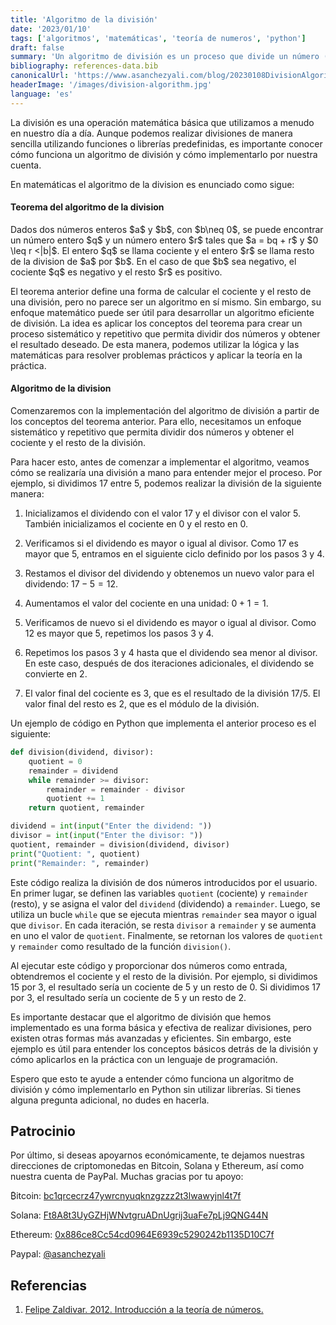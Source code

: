 ```yaml
---
title: 'Algoritmo de la división'
date: '2023/01/10'
tags: ['algoritmos', 'matemáticas', 'teoría de numeros', 'python']
draft: false
summary: 'Un algoritmo de división es un proceso que divide un número (llamado el dividendo) por otro número (llamado el divisor) y obtiene el cociente y el resto de la división. Se puede implementar un algoritmo de división en Python utilizando un ciclo while y restando el divisor del dividendo en cada iteración. Conocer cómo funciona un algoritmo de división y cómo implementarlo por nuestra cuenta es útil para entender mejor cómo funcionan las divisiones y puede ser útil en situaciones donde no podemos utilizar librerías o funciones predefinidas.'
bibliography: references-data.bib
canonicalUrl: 'https://www.asanchezyali.com/blog/20230108DivisionAlgorithm/'
headerImage: '/images/division-algorithm.jpg'
language: 'es'
---
```


La división es una operación matemática básica que utilizamos a menudo en nuestro día a día. Aunque podemos realizar divisiones de manera sencilla utilizando funciones o librerías predefinidas, es importante conocer cómo funciona un algoritmo de división y cómo implementarlo por nuestra cuenta. 

En matemáticas el algoritmo de la division es enunciado como sigue:

#### Teorema del algoritmo de la division
<div className="italic text-gray-50">Dados dos números enteros $a$ y $b$, con $b\neq 0$, se puede encontrar un número entero $q$ y un número entero $r$ tales que $a = bq + r$ y $0 \leq r <|b|$. El entero $q$ se llama cociente y el entero $r$ se llama resto de la division de $a$ por $b$. En el caso de que $b$ sea negativo, el cociente $q$ es negativo y el resto $r$ es positivo.</div>

El teorema anterior define una forma de calcular el cociente y el resto de una división, pero no parece ser un algoritmo en sí mismo. Sin embargo, su enfoque matemático puede ser útil para desarrollar un algoritmo eficiente de división. La idea es aplicar los conceptos del teorema para crear un proceso sistemático y repetitivo que permita dividir dos números y obtener el resultado deseado. De esta manera, podemos utilizar la lógica y las matemáticas para resolver problemas prácticos y aplicar la teoría en la práctica.

#### Algoritmo de la division

Comenzaremos con la implementación del algoritmo de división a partir de los conceptos del teorema anterior. Para ello, necesitamos un enfoque sistemático y repetitivo que permita dividir dos números y obtener el cociente y el resto de la división.

Para hacer esto, antes de comenzar a implementar el algoritmo, veamos cómo se realizaría una división a mano para entender mejor el proceso. Por ejemplo, si dividimos $17$ entre $5$, podemos realizar la división de la siguiente manera:

1. Inicializamos el dividendo con el valor $17$ y el divisor con el valor $5$. También inicializamos el cociente en $0$ y el resto en $0$.

2. Verificamos si el dividendo es mayor o igual al divisor. Como $17$ es mayor que $5$, entramos en el siguiente ciclo definido por los pasos $3$ y $4$.

3. Restamos el divisor del dividendo y obtenemos un nuevo valor para el dividendo: $17 - 5 = 12$.

4. Aumentamos el valor del cociente en una unidad: $0 + 1 = 1$.

5. Verificamos de nuevo si el dividendo es mayor o igual al divisor. Como $12$ es mayor que $5$, repetimos los pasos $3$ y $4$.

6. Repetimos los pasos $3$ y $4$ hasta que el dividendo sea menor al divisor. En este caso, después de dos iteraciones adicionales, el dividendo se convierte en $2$.

7. El valor final del cociente es $3$, que es el resultado de la división $17 / 5$. El valor final del resto es $2$, que es el módulo de la división.

Un ejemplo de código en Python que implementa el anterior proceso es el siguiente:

```python
def division(dividend, divisor):
    quotient = 0
    remainder = dividend
    while remainder >= divisor:
        remainder = remainder - divisor
        quotient += 1
    return quotient, remainder

dividend = int(input("Enter the dividend: "))
divisor = int(input("Enter the divisor: "))
quotient, remainder = division(dividend, divisor)
print("Quotient: ", quotient)
print("Remainder: ", remainder)
```

Este código realiza la división de dos números introducidos por el usuario. En primer lugar, se definen las variables `quotient` (cociente) y `remainder` (resto), y se asigna el valor del `dividend` (dividendo) a `remainder`. Luego, se utiliza un bucle `while` que se ejecuta mientras `remainder` sea mayor o igual que `divisor`. En cada iteración, se resta `divisor` a `remainder` y se aumenta en uno el valor de `quotient`. Finalmente, se retornan los valores de `quotient` y `remainder` como resultado de la función `division()`.

Al ejecutar este código y proporcionar dos números como entrada, obtendremos el cociente y el resto de la división. Por ejemplo, si dividimos 15 por 3, el resultado sería un cociente de 5 y un resto de 0. Si dividimos 17 por 3, el resultado sería un cociente de 5 y un resto de 2.

Es importante destacar que el algoritmo de división que hemos implementado es una forma básica y efectiva de realizar divisiones, pero existen otras formas más avanzadas y eficientes. Sin embargo, este ejemplo es útil para entender los conceptos básicos detrás de la división y cómo aplicarlos en la práctica con un lenguaje de programación.

Espero que esto te ayude a entender cómo funciona un algoritmo de división y cómo implementarlo en Python sin utilizar librerías. Si tienes alguna pregunta adicional, no dudes en hacerla.

## Patrocinio

Por último, si deseas apoyarnos económicamente, te dejamos nuestras direcciones de criptomonedas en Bitcoin, Solana y Ethereum, así como nuestra cuenta de PayPal. Muchas gracias por tu apoyo:

₿itcoin: [bc1qrcecrz47ywrcnyuqknzgzzz2t3lwawyjnl4t7f](https://www.exodus.com/)

Solana: [Ft8A8t3UyGZHjWNvtgruADnUgrij3uaFe7pLj9QNG44N](https://phantom.app/)

Ethereum: [0x886ce8Cc54cd0964E6939c5290242b1135D10C7f](https://metamask.io/)

Paypal: [@asanchezyali](https://paypal.me/asanchezyali?country.x=CO&locale.x=es_XC)

## Referencias

1. [Felipe Zaldivar. 2012. Introducción a la teoría de números.](http://cbt1.edu.mx/Educacion/OC/Matematicas/Recursos/publication.pdf)
